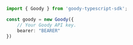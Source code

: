 ```typescript index.ts
import { Goody } from 'goody-typescript-sdk';

const goody = new Goody({
    // Your Goody API key.
    bearer: "BEARER"
})
```